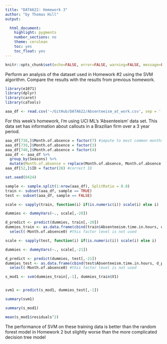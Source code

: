 ```yaml
---
title: "DATA622: Homework 3"
author: "by Thomas Hill"
output:

  html_document:
    highlight: pygments
    number_sections: no
    theme: cerulean
    toc: yes
    toc_float: yes
---
```



```r
knitr::opts_chunk$set(echo=FALSE, error=FALSE, warning=FALSE, message=FALSE, fig.align = "center")
```

Perform an analysis of the dataset used in Homework #2 using the SVM algorithm. Compare the results with the results from previous homework.

```r

library(e1071)
library(dplyr)
library(caret)
library(caTools)

```


```r

aaa_df <- read.csv('~/GitHub/DATA622/Absenteeism_at_work.csv', sep = ';', colClasses=c(rep("factor",5), rep('numeric', 6), rep('factor', 2), 'numeric', rep('factor', 2), rep('numeric', 5)))
```


For this week's homework, I'm using UCI ML's 'Absenteeism' data set. This data set has information about callouts in a Brazilian firm over a 3 year period.

```r
aaa_df[738,]$Month.of.absence = factor(7) #impute to most common months
aaa_df[739,]$Month.of.absence = factor(3)
aaa_df[740,]$Month.of.absence = factor(4)
aaa_df <- aaa_df %>%
  group_by(Seasons) %>%
  mutate(Month.of.absence = replace(Month.of.absence, Month.of.absence == 0, 7)) #impute to most common month
aaa_df[52,]$ID = factor(28) #correct ID
```






```r
set.seed(0424)

sample <- sample.split(1:nrow(aaa_df), SplitRatio = 0.8)
train <- subset(aaa_df, sample == TRUE)
test <- subset(aaa_df, sample == FALSE)
```


```r

scale <- sapply(train, function(i) if(is.numeric(i)) scale(i) else i)

dummies <- dummyVars(~., scale[,-20])

d_predict <- predict(dummies, train[,-20])
dummies_train <- as.data.frame(cbind(train$Absenteeism.time.in.hours, d_predict)) %>%
  select(-Month.of.absence0) #this factor level is not used

```


```r

scale <- sapply(test, function(i) if(is.numeric(i)) scale(i) else i)

dummies <- dummyVars(~., scale[,-21])

d_predict <- predict(dummies, test[,-21])
dummies_test <- as.data.frame(cbind(test$Absenteeism.time.in.hours, d_predict)) %>%
  select(-Month.of.absence0) #this factor level is not used

```



```r

s_mod1 <- svm(dummies_train[,-1], dummies_train$V1)


svm1 <- predict(s_mod1, dummies_test[,-1])

summary(svm1)
```

```r

summary(s_mod1)

mean(s_mod1$residuals^2)
```

The performance of SVM on these training data is better than the random forest model in Homework 2 but slightly worse than the more complicated decision tree model







